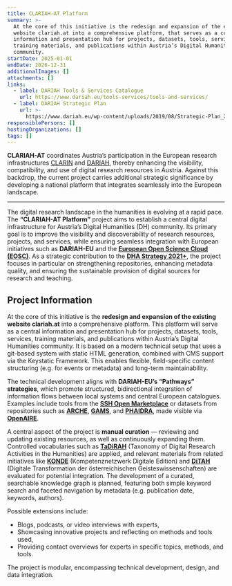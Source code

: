 ```yaml
---
title: CLARIAH-AT Platform
summary: >-
  At the core of this initiative is the redesign and expansion of the existing
  website clariah.at into a comprehensive platform, that serves as a central
  information and presentation hub for projects, datasets, tools, services,
  training materials, and publications within Austria’s Digital Humanities
  community.
startDate: 2025-01-01
endDate: 2026-12-31
additionalImages: []
attachments: []
links:
  - label: DARIAH Tools & Services Catalogue
    url: https://www.dariah.eu/tools-services/tools-and-services/
  - label: DARIAH Strategic Plan
    url: >-
      https://www.dariah.eu/wp-content/uploads/2019/08/Strategic-Plan_2019-2026.pdf
responsiblePersons: []
hostingOrganizations: []
tags: []
---
```

**CLARIAH-AT** coordinates Austria’s participation in the European research infrastructures [CLARIN](https://www.clarin.eu/) and [DARIAH](http://dariah.eu/), thereby enhancing the visibility, compatibility, and use of digital research resources in Austria. Against this backdrop, the current project carries additional strategic significance by developing a national platform that integrates seamlessly into the European landscape.

---

The digital research landscape in the humanities is evolving at a rapid pace. The **“CLARIAH-AT Platform”** project aims to establish a central digital infrastructure for Austria’s Digital Humanities (DH) community. Its primary goal is to improve the visibility and discoverability of research resources, projects, and services, while ensuring seamless integration with European initiatives such as **DARIAH-EU** and the [**European Open Science Cloud (EOSC)**](https://eosc.eu/eosc-about/). As a strategic contribution to the [**DHA Strategy 2021+**](https://gams.uni-graz.at/o:clariah.dha-strategie-2021), the project focuses in particular on strengthening repositories, enhancing metadata quality, and ensuring the sustainable provision of digital sources for research and teaching.

## Project Information

At the core of this initiative is the **redesign and expansion of the existing website clariah.at** into a comprehensive platform. This platform will serve as a central information and presentation hub for projects, datasets, tools, services, training materials, and publications within Austria’s Digital Humanities community. It is based on a modern technical setup that uses a git-based system with static HTML generation, combined with CMS support via the Keystatic Framework. This enables flexible, field-specific content structuring (e.g. for events or metadata) and long-term maintainability.

The technical development aligns with **DARIAH-EU’s “Pathways” strategies**, which promote structured, bidirectional integration of information flows between local systems and central European catalogues. Examples include tools from the [**SSH Open Marketplace**](https://marketplace.sshopencloud.eu/) or datasets from repositories such as [**ARCHE**](https://arche.acdh.oeaw.ac.at/browser/), [**GAMS**](https://gams.uni-graz.at/), and [**PHAIDRA**](https://phaidra.univie.ac.at/), made visible via [**OpenAIRE**](https://www.openaire.eu/).

A central aspect of the project is **manual curation** — reviewing and updating existing resources, as well as continuously expanding them. Controlled vocabularies such as [**TaDiRAH**](https://de.dariah.eu/tadirah) (Taxonomy of Digital Research Activities in the Humanities) are applied, and relevant materials from related initiatives like [**KONDE**](https://www.digitale-edition.at/) (Kompetenznetzwerk Digitale Edition) and [**DiTAH**](https://www.ditah.at/) (Digitale Transformation der österreichischen Geisteswissenschaften) are evaluated for potential integration. The development of a curated, searchable knowledge graph is planned, featuring both simple keyword search and faceted navigation by metadata (e.g. publication date, keywords, authors).

Possible extensions include:

* Blogs, podcasts, or video interviews with experts,
* Showcasing innovative projects and reflecting on methods and tools used,
* Providing contact overviews for experts in specific topics, methods, and tools.

The project is modular, encompassing technical development, design, and data integration.
